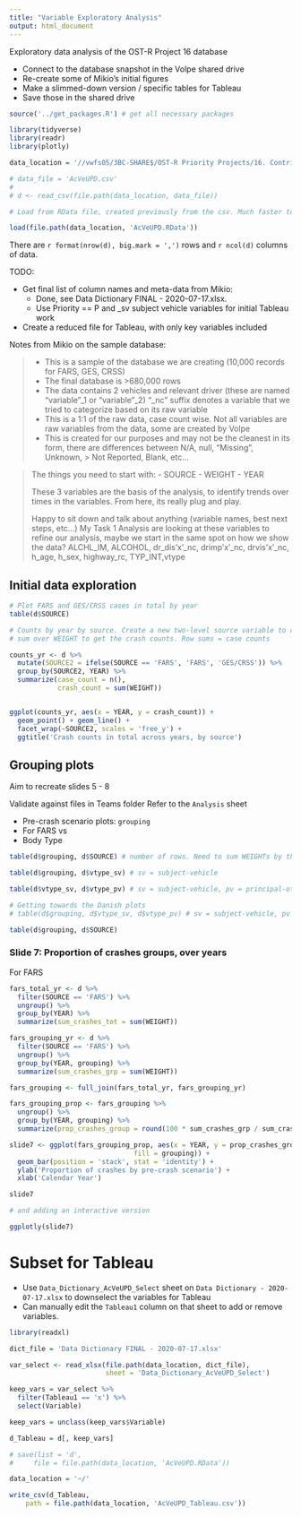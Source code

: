 ```yaml
---
title: "Variable Exploratory Analysis"
output: html_document
---
```


Exploratory data analysis of the OST-R Project 16 database

- Connect to the database snapshot in the Volpe shared drive
- Re-create some of Mikio's initial figures
- Make a slimmed-down version / specific tables for Tableau
- Save those in the shared drive

```r
source('../get_packages.R') # get all necessary packages

library(tidyverse)
library(readr)
library(plotly)

data_location = '//vwfs05/3BC-SHARE$/OST-R Priority Projects/16. Contributing Factors to Trends in Roadway Fatalities/Data/CrashData'

# data_file = 'AcVeUPD.csv'
# 
# d <- read_csv(file.path(data_location, data_file))

# Load from RData file, created previously from the csv. Much faster to load

load(file.path(data_location, 'AcVeUPD.RData'))

```

There are `r format(nrow(d), big.mark = ',')` rows and `r ncol(d)` columns of data.

TODO: 

- Get final list of column names and meta-data from Mikio:
  + Done, see Data Dictionary FINAL - 2020-07-17.xlsx.
  + Use Priority == P and _sv subject vehicle variables for initial Tableau work
  
- Create a reduced file for Tableau, with only key variables included


Notes from Mikio on the sample database:

>
> - This is a sample of the database we are creating (10,000 records for FARS, GES, CRSS)
> - The final database is >680,000 rows
> - The data contains 2 vehicles and relevant driver (these are named "variable"_1 or "variable"_2)
> "_nc" suffix denotes a variable that we tried to categorize based on its raw variable
> - This is a 1:1 of the raw data, case count wise. Not all variables are raw variables from the data, some are created by Volpe
> - This is created for our purposes and may not be the cleanest in its form, there are differences between N/A, null, "Missing", Unknown, > Not Reported, Blank, etc…


> The things you need to start with:
> - SOURCE
> - WEIGHT
> - YEAR
>
> 
> These 3 variables are the basis of the analysis, to identify trends over times in the variables. From here, its really plug and play. 
> 
> Happy to sit down and talk about anything (variable names, best next steps, etc…)
> My Task 1 Analysis are looking at these variables to refine our analysis, maybe we start in the same spot on how we show the data?
> ALCHL_IM, ALCOHOL, dr_dis'x'_nc, drimp'x'_nc, drvis'x'_nc, h_age, h_sex, highway_rc, TYP_INT,vtype
>

## Initial data exploration

```r
# Plot FARS and GES/CRSS cases in total by year
table(d$SOURCE)

# Counts by year by source. Create a new two-level source variable to combine GES (2011 to 2015) with CRSS (since 2016)
# sum over WEIGHT to get the crash counts. Row sums = case counts

counts_yr <- d %>%
  mutate(SOURCE2 = ifelse(SOURCE == 'FARS', 'FARS', 'GES/CRSS')) %>%
  group_by(SOURCE2, YEAR) %>%
  summarize(case_count = n(),
            crash_count = sum(WEIGHT))


ggplot(counts_yr, aes(x = YEAR, y = crash_count)) +
  geom_point() + geom_line() +
  facet_wrap(~SOURCE2, scales = 'free_y') +
  ggtitle('Crash counts in total across years, by source')

```

## Grouping plots 

Aim to recreate slides 5 - 8

Validate against files in Teams folder
Refer to the `Analysis` sheet

- Pre-crash scenario plots: `grouping` 
- For FARS vs 
- Body Type



```r

table(d$grouping, d$SOURCE) # number of rows. Need to sum WEIGHTs by these categories to get crash counts for GES/CRSS

table(d$grouping, d$vtype_sv) # sv = subject-vehicle 

table(d$vtype_sv, d$vtype_pv) # sv = subject-vehicle, pv = principal-other vehicle (the vehicle being struck) 

# Getting towards the Danish plots
# table(d$grouping, d$vtype_sv, d$vtype_pv) # sv = subject-vehicle, pv = principal-other vehicle (the vehicle being struck) 

table(d$grouping, d$SOURCE)
```

### Slide 7: Proportion of crashes groups, over years

For FARS

```r

fars_total_yr <- d %>%
  filter(SOURCE == 'FARS') %>%
  ungroup() %>%
  group_by(YEAR) %>%
  summarize(sum_crashes_tot = sum(WEIGHT))

fars_grouping_yr <- d %>%
  filter(SOURCE == 'FARS') %>%
  ungroup() %>%
  group_by(YEAR, grouping) %>%
  summarize(sum_crashes_grp = sum(WEIGHT))

fars_grouping <- full_join(fars_total_yr, fars_grouping_yr)

fars_grouping_prop <- fars_grouping %>%
  ungroup() %>%
  group_by(YEAR, grouping) %>%
  summarize(prop_crashes_group = round(100 * sum_crashes_grp / sum_crashes_tot, 2))

slide7 <- ggplot(fars_grouping_prop, aes(x = YEAR, y = prop_crashes_group,
                               fill = grouping)) + 
  geom_bar(position = 'stack', stat = 'identity') +
  ylab('Proportion of crashes by pre-crash scenario') +
  xlab('Calendar Year')

slide7

# and adding an interactive version

ggplotly(slide7)


```

# Subset for Tableau

- Use `Data_Dictionary_AcVeUPD_Select` sheet on `Data Dictionary - 2020-07-17.xlsx` to downselect the variables for Tableau
- Can manually edit the `Tableau1` column on that sheet to add or remove variables.

```r
library(readxl)

dict_file = 'Data Dictionary FINAL - 2020-07-17.xlsx'

var_select <- read_xlsx(file.path(data_location, dict_file),
                        sheet = 'Data_Dictionary_AcVeUPD_Select')

keep_vars = var_select %>%
  filter(Tableau1 == 'x') %>%
  select(Variable)

keep_vars = unclass(keep_vars$Variable)

d_Tableau = d[, keep_vars]

# save(list = 'd',
#     file = file.path(data_location, 'AcVeUPD.RData'))

data_location = '~/'

write_csv(d_Tableau,
    path = file.path(data_location, 'AcVeUPD_Tableau.csv'))

```